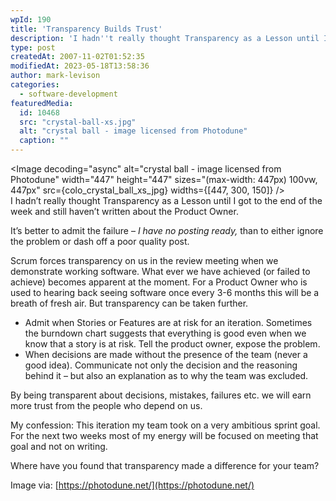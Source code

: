 ```yaml
---
wpId: 190
title: 'Transparency Builds Trust'
description: 'I hadn''t really thought Transparency as a Lesson until I got to the end of the week and still haven''t written about the Product Owner. It''s better to admit the failure – I have no posting ready, than to either ignore the problem or dash off a poor quality post. Scrum forces transparency on us in ...'
type: post
createdAt: 2007-11-02T01:52:35
modifiedAt: 2023-05-18T13:58:36
author: mark-levison
categories:
  - software-development
featuredMedia:
  id: 10468
  src: "crystal-ball-xs.jpg"
  alt: "crystal ball - image licensed from Photodune"
  caption: ""
---
```





<Image decoding="async" alt="crystal ball - image licensed from Photodune" width="447" height="447" sizes="(max-width: 447px) 100vw, 447px" src={colo_crystal_ball_xs_jpg} widths={[447, 300, 150]} />  
I hadn’t really thought Transparency as a Lesson until I got to the end of the week and still haven’t written about the Product Owner.

It’s better to admit the failure – _I have no posting ready,_ than to either ignore the problem or dash off a poor quality post.

Scrum forces transparency on us in the review meeting when we demonstrate working software. What ever we have achieved (or failed to achieve) becomes apparent at the moment. For a Product Owner who is used to hearing back seeing software once every 3-6 months this will be a breath of fresh air. But transparency can be taken further.

*   Admit when Stories or Features are at risk for an iteration. Sometimes the burndown chart suggests that everything is good even when we know that a story is at risk. Tell the product owner, expose the problem.
*   When decisions are made without the presence of the team (never a good idea). Communicate not only the decision and the reasoning behind it – but also an explanation as to why the team was excluded.

By being transparent about decisions, mistakes, failures etc. we will earn more trust from the people who depend on us.

My confession: This iteration my team took on a very ambitious sprint goal. For the next two weeks most of my energy will be focused on meeting that goal and not on writing.

Where have you found that transparency made a difference for your team?

Image via: [https://photodune.net/](https://photodune.net/)